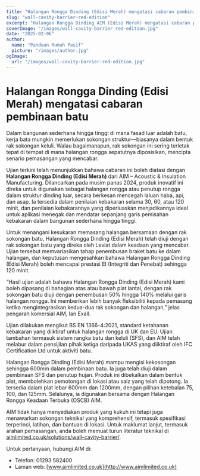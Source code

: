 ```yaml
---
title: "Halangan Rongga Dinding (Edisi Merah) mengatasi cabaran pembinaan batu"
slug: "wall-cavity-barrier-red-edition"
excerpt: "Halangan Rongga Dinding AIM (Edisi Merah) mengatasi cabaran pemasangan dengan mengintegrasikan dengan rak sokongan batu sambil memastikan perlindungan kebakaran yang kukuh."
coverImage: "/images/wall-cavity-barrier-red-edition.jpg"
date: "2025-02-06"
author:
  name: "Panduan Rumah Pasif"
  picture: "/images/author.jpg"
ogImage:
  url: "/images/wall-cavity-barrier-red-edition.jpg"
---
```


# Halangan Rongga Dinding (Edisi Merah) mengatasi cabaran pembinaan batu

Dalam bangunan sederhana hingga tinggi di mana fasad luar adalah batu, kerja bata mungkin memerlukan sokongan struktur—biasanya dalam bentuk rak sokongan keluli. Walau bagaimanapun, rak sokongan ini sering terletak tepat di tempat di mana halangan rongga sepatutnya diposisikan, mencipta senario pemasangan yang mencabar.

Ujian terkini telah menunjukkan bahawa cabaran ini boleh diatasi dengan **Halangan Rongga Dinding (Edisi Merah)** dari AIM – Acoustic & Insulation Manufacturing. Dilancarkan pada musim panas 2024, produk inovatif ini direka untuk digunakan sebagai halangan rongga atau penutup rongga dalam struktur dinding luar, secara berkesan mencegah laluan haba, api, dan asap. Ia tersedia dalam penilaian kebakaran selama 30, 60, atau 120 minit, dan penilaian kebakarannya yang diperluaskan menjadikannya ideal untuk aplikasi menegak dan mendatar sepanjang garis pemisahan kebakaran dalam bangunan sederhana hingga tinggi.

Untuk menangani kesukaran memasang halangan bersamaan dengan rak sokongan batu, Halangan Rongga Dinding (Edisi Merah) telah diuji dengan rak sokongan batu yang direka oleh Leviat dalam keadaan yang mencabar. Ujian tersebut memvariasikan tahap penembusan braket batu ke dalam halangan, dan keputusan mengesahkan bahawa Halangan Rongga Dinding (Edisi Merah) boleh mencapai prestasi EI (Integriti dan Penebat) sehingga 120 minit.

“Hasil ujian adalah bahawa Halangan Rongga Dinding (Edisi Merah) kami boleh dipasang di bahagian atas atau bawah plat lantai, dengan rak sokongan batu diuji dengan penembusan 50% hingga 140% melalui garis halangan rongga. Ini memberikan lebih banyak fleksibiliti kepada pemasang ketika mengintegrasikan kedua-dua rak sokongan dan halangan,” jelas pengarah komersial AIM, Ian Exall.

Ujian dilakukan mengikut BS EN 1366-4:2021, standard ketahanan kebakaran yang diiktiraf untuk halangan rongga di UK dan EU. Ujian tambahan termasuk sistem rangka batu dan keluli (SFS), dan AIM telah melabur dalam pensijilan pihak ketiga daripada UKAS yang diiktiraf oleh IFC Certification Ltd untuk aktiviti batu.

Halangan Rongga Dinding (Edisi Merah) mampu mengisi kekosongan sehingga 600mm dalam pembinaan batu. Ia juga telah diuji dalam pembinaan SFS dan penutup hujan. Produk ini dibekalkan dalam bentuk plat, membolehkan pemotongan di lokasi atau saiz yang telah dipotong. Ia tersedia dalam plat lebar 600mm dan 1200mm, dengan pilihan ketebalan 75, 100, dan 125mm. Selalunya, ia digunakan bersama dengan Halangan Rongga Keadaan Terbuka (OSCB) AIM.

AIM tidak hanya menyediakan produk yang kukuh ini tetapi juga menawarkan sokongan teknikal yang komprehensif, termasuk spesifikasi terperinci, latihan, dan bantuan di lokasi. Untuk maklumat lanjut, termasuk arahan pemasangan, anda boleh memuat turun literatur teknikal di [aimlimited.co.uk/solutions/wall-cavity-barrier/](http://aimlimited.co.uk/solutions/wall-cavity-barrier/).

Untuk pertanyaan, hubungi AIM di:

- Telefon: 01293 582400
- Laman web: [www.aimlimited.co.uk](http://www.aimlimited.co.uk)